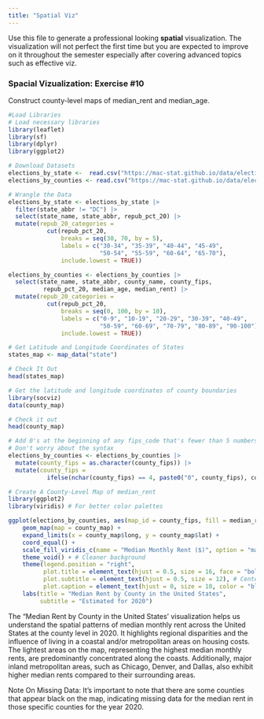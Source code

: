 ```yaml
---
title: "Spatial Viz"
---
```


Use this file to generate a professional looking **spatial** visualization.  The visualization will not perfect the first time but you are expected to improve on it throughout the semester especially after covering advanced topics such as effective viz.

### Spacial Vizualization: Exercise #10 ###
Construct county-level maps of median_rent and median_age.

```r
#Load Libraries 
# Load necessary libraries
library(leaflet)
library(sf)
library(dplyr)
library(ggplot2)
```

```r
# Download Datasets
elections_by_state <-  read.csv("https://mac-stat.github.io/data/election_2020_by_state.csv")
elections_by_counties <- read.csv("https://mac-stat.github.io/data/election_2020_county.csv")
```

```r
# Wrangle the Data
elections_by_state <- elections_by_state |> 
  filter(state_abbr != "DC") |> 
  select(state_name, state_abbr, repub_pct_20) |> 
  mutate(repub_20_categories = 
           cut(repub_pct_20, 
               breaks = seq(30, 70, by = 5), 
               labels = c("30-34", "35-39", "40-44", "45-49",
                          "50-54", "55-59", "60-64", "65-70"), 
               include.lowest = TRUE))

elections_by_counties <- elections_by_counties |> 
  select(state_name, state_abbr, county_name, county_fips,
          repub_pct_20, median_age, median_rent) |> 
  mutate(repub_20_categories = 
           cut(repub_pct_20, 
               breaks = seq(0, 100, by = 10),
               labels = c("0-9", "10-19", "20-29", "30-39", "40-49",
                          "50-59", "60-69", "70-79", "80-89", "90-100"),
               include.lowest = TRUE))
```

```r
# Get Latitude and Longitude Coordinates of States
states_map <- map_data("state")

# Check It Out
head(states_map)
```

```r
# Get the latitude and longitude coordinates of county boundaries
library(socviz)
data(county_map) 

# Check it out
head(county_map)
```

```r
# Add 0's at the beginning of any fips_code that's fewer than 5 numbers long
# Don't worry about the syntax
elections_by_counties <- elections_by_counties |> 
  mutate(county_fips = as.character(county_fips)) |> 
  mutate(county_fips = 
           ifelse(nchar(county_fips) == 4, paste0("0", county_fips), county_fips))
```

```r
# Create A County-Level Map of median_rent 
library(ggplot2)
library(viridis) # For better color palettes

ggplot(elections_by_counties, aes(map_id = county_fips, fill = median_rent)) +
    geom_map(map = county_map) +
    expand_limits(x = county_map$long, y = county_map$lat) +
    coord_equal() +
    scale_fill_viridis_c(name = "Median Monthly Rent ($)", option = "magma") + # Using a viridis palette
    theme_void() + # Cleaner background
    theme(legend.position = "right",
          plot.title = element_text(hjust = 0.5, size = 16, face = "bold"), # Centered, larger title
          plot.subtitle = element_text(hjust = 0.5, size = 12), # Centered subtitle
          plot.caption = element_text(hjust = 0, size = 10, color = "black")) + # Left-aligned caption
    labs(title = "Median Rent by County in the United States",
         subtitle = "Estimated for 2020")
```

The "Median Rent by County in the United States' visualization helps us understand the spatial patterns of median monthly rent across the United States at the county level in 2020. It highlights regional disparities and the influence of living in a coastal and/or metropolitan areas on housing costs. The lightest areas on the map, representing the highest median monthly rents, are predominantly concentrated along the coasts. Additionally, major inland metropolitan areas, such as Chicago, Denver, and Dallas, also exhibit higher median rents compared to their surrounding areas.

Note On Missing Data: It's important to note that there are some counties that appear black on the map, indicating missing data for the median rent in those specific counties for the year 2020. 
